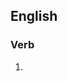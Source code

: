 ==English==

===Verb===
{{head|en|present participle}}

# {{present participle of|inosculate|lang=en|nocat=1}}